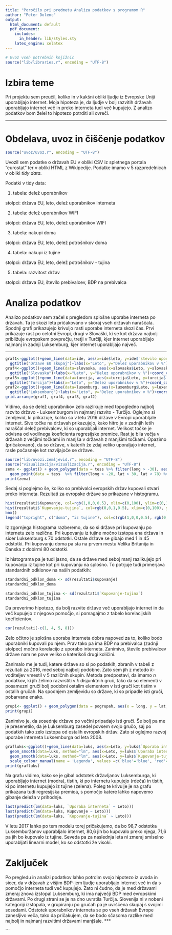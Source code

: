 ```yaml
---
title: "Poročilo pri predmetu Analiza podatkov s programom R"
author: "Peter Dolenc"
output:
  html_document: default
  pdf_document:
    includes:
      in_header: lib/styles.sty
    latex_engine: xelatex
---
```


```r

# Uvoz vseh potrebnih knjižnic
source("lib/libraries.r", encoding = "UTF-8")
```

# Izbira teme

Pri projektu sem preučil, koliko in v kakšni obliki ljudje iz Evropske Uniji uporabljajo internet. Moja hipoteza je, da ljudje v bolj razvitih državah uporabljajo internet več in preko interneta tudi več kupujejo. Z analizo podatkov bom želel to hipotezo potrditi ali ovreči.

***

# Obdelava, uvoz in čiščenje podatkov

```r
source("uvoz/uvoz.r", encoding = "UTF-8")
```

Uvozil sem podatke o državah EU v obliki CSV iz spletnega portala "eurostat" ter v obliki HTML z Wikipedije. Podatke imamo v 5 razpredelnicah v obliki *tidy data*.

Podatki v tidy data:

1. tabela: delež uporabnikov

stolpci: država EU, leto, delež uporabnikov interneta

2. tabela: delež uporabnikov WIFI

stolpci: država EU, leto, delež uporabnikov WIFI

3. tabela: nakupi doma

stolpci: država EU, leto, delež potrošnikov doma

4. tabela: nakupi iz tujine

stolpci: država EU, leto, delež potrošnikov - tujina

5. tabela: razvitost držav

stolpci: država EU, število prebivalcev, BDP na prebivalca


# Analiza podatkov
Analizo podatkov sem začel s pregledom splošne uporabe interneta po državah. Ta je skozi leta pričakovano v skoraj vseh državah naraščala. Spodnji grafi prikazujejo krivuljo rasti uporabe interneta skozi čas. Prvi prikazuje rast po celotni Evropi, drugi v Slovaški, ki se kot država najbolj približuje evropskem povprečju, tretji v Turčiji, kjer internet uporabljajo najmanj in zadnji Luksemburg, kjer internet uporabljajo največ.

***
```r
graf1<-ggplot()+geom_line(data=ide, aes(x=ide$leto, y=ide$`stevilo uporabnikov`, group=1), colour="red")+geom_line(data=ide, aes(x=ide$leto, y=ide$`stevilo uporabnikovwifi`, group=1), colour="blue")+
  ggtitle("Drzave EU skupaj")+labs(x="Leto", y="Delez uporabnikov v %")+coord_cartesian(ylim = c(0, 100))+geom_text(aes(82, x=2015), label="INTERNET", colour="red")+geom_text(aes(y=50, x=2015), label="WIFI", colour="blue")
graf4<-ggplot()+geom_line(data=slovaska, aes(x=slovaska$Leto, y=slovaska$`Uporaba interneta`, group=1), colour="red")+geom_line(data=slovaska, aes(x=slovaska$Leto, y=slovaska$`Uporaba WIFI`, group=1), colour="blue")+
  ggtitle("Slovaska")+labs(x="Leto", y="Delez uporabnikov v %")+coord_cartesian(ylim = c(0, 100)) 
graf3<-ggplot()+geom_line(data=turcija, aes(x=turcija$Leto, y=turcija$`Uporaba interneta`, group=1), colour="red")+geom_line(data=turcija, aes(x=turcija$Leto, y=turcija$`Uporaba WIFI`, group=1), colour="blue")+
  ggtitle("Turcija")+labs(x="Leto", y="Delez uporabnikov v %")+coord_cartesian(ylim = c(0, 100)) 
graf2<-ggplot()+geom_line(data=luxemburg, aes(x=luxemburg$Leto, y=luxemburg$`Uporaba interneta`, group=1), colour="red")+geom_line(data=luxemburg, aes(x=luxemburg$Leto, y=luxemburg$`Uporaba WIFI`, group=1), colour="blue")+
  ggtitle("Luksemburg")+labs(x="Leto", y="Delez uporabnikov v %")+coord_cartesian(ylim = c(0, 100)) 
grid.arrange(graf1, graf4, graf3, graf2)
```
Vidimo, da se delež uporabnikov zelo razlikuje med topogledno najbolj razvito državo - Luksemburgom in najmanj razvito - Turčijo. Oglejmo si zemljevid, ki prikazuje, koliko so v letu 2016 države v Evropi uporabljale internet. Sive točke na državah prikazujejo, kako hitro je v zadnjih letih
naraščal delež prebivalcev, ki so uporabljali internet. Velikost točke je odvisna od vodilnega koeficienta regresijske premice. Rast je bila večja v državah z večjimi točkami in manjša v državah z manjšimi točkami. Opazimo (pričakovano), da so države, v katerih že zdaj veliko uporaljajo internet, rasle počasneje kot razvijajoče se države.

```r
source("lib/uvozi.zemljevid.r", encoding = "UTF-8")
source("vizualizacija/vizualizacija.r", encoding = "UTF-8")
zema <- ggplot() + geom_polygon(data = tess %>% filter(long > -30), aes(x = long, y = lat, group = group, fill = `Uporaba interneta`)) +
  geom_point(data = tess  %>% filter(long > -20, lat > 30, lat < 78) %>% group_by(id) %>% summarise(x = mean(long), y = mean(lat), Koeficient = max(Koeficient)), aes(x = x, y = y, size = Koeficient), color="gray") + coord_map(xlim = c(-25, 40), ylim = c(32, 72)) + scale_size(name = "Hitrost naraščanja", range = c(0.2, 2)) + scale_fill_continuous(na.value = "white")
print(zema)
```  

Sedaj si poglejmo še, koliko so prebivalci evropskih držav kupovali stvari preko interneta. Rezultati za evropske države so prikazane v histogramu.

```r
hist(rezultati$Kupovanje, col=rgb(1,0,0,0.5), xlim=c(0,100), ylim=c(0,10), breaks=10, main='Kupovanje po internetu', xlab="delez prebivalstva", ylab="stevilo drzav")
hist(rezultati$`Kupovanje-tujina`, col=rgb(0,0,1,0.5), xlim=c(0,100), ylim=c(0,10), add=T, main='Kupovanje po internetu', xlab="delez prebivalstva", ylab="stevilo drzav")
box()
legend("topright", c("doma", "iz tujine"), col=c(rgb(1,0,0,0.5), rgb(0,0,1,0.5)), lwd=10)
```

Iz zgornjega histograma razberemo, da so si države pri kupovanju po internetu zelo različne. Pri kupovanju iz tujine močno izstopa ena država in sicer Luksemburg s 70 odstotki. Ostale države se gibajo med 1 in 45 odstotki. Pri kupovanju doma pa sta na prvem mestu Velika Britanija in Danska z dobirmi 80 odstotki.

Iz histograma pa je tudi jasno, da se države med seboj manj razlikujejo pri kupovanju iz tujine kot pri kupovanju na splošno. To potrjuje tudi primerjava standardnih odklonov na naših podatkih:

```r
standardni_odklon_doma <- sd(rezultati$Kupovanje)
standardni_odklon_doma

standardni_odklon_tujina <- sd(rezultati$`Kupovanje-tujina`)
standardni_odklon_tujina
```

Da preverimo hipotezo, da bolj razvite države več uporabljajo internet in da več kupujejo z njegovo pomočjo, si pomagajmo z tabelo korelacijskih koeficientov.

```r
cor(rezultati[-c(1, 4, 5, 8)])
```

Zelo očitno je splošna uporaba interneta dobra napoved za to, koliko bodo uporabniki kupovali po njem. Prav tako pa ima BDP na prebivalca (zadnji stolpec) močno korelacijo z uporabo interneta. Zanimivo, število prebivalcev države nam ne pove veliko o katerikoli drugi količini.

Zanimalo me je tudi, katere države so si po podatkih, zbranih v tabeli z rezultati za 2016, med seboj najbolj podobne. Zato sem jih z metodo *k*-voditeljev vmestil v 5 različnih skupin. Metoda predpostavi, da imamo *n* podatkov, ki jih želimo razvrstiti v *k* disjunktnih gruč, tako da so elementi v posamezni gruči bolj podobni ostalim elementom v isti gruči kot tistim v ostalih gručah. Na spodnjem zemljevidu so države, ki so pripadle isti gruči, pobarvane enako.

```r
grupi<- ggplot() + geom_polygon(data = pogrupah, aes(x = long, y = lat, group = group), fill=pogrupah$grupe)+coord_map()+coord_map(xlim = c(-25, 40), ylim = c(32, 72))+scale_size(name="T",range=c(0.2,1)) +scale_fill_identity(na.value = "white")
print(grupi)
```  
Zanimivo je, da sosednje države po večini pripadajo isti gruči. Še bolj pa me je presenetilo, da je Luksemburg zasedel povsem svojo gručo, saj po podatkih tako zelo izstopa od ostalih evropskih držav. Zato si oglejmo razvoj uporabe interneta Luksemburga od leta 2008.

```r
grafluks<-ggplot()+geom_line(data=luks, aes(x=Leto, y=luks$`Uporaba interneta`, colour="blue"))+geom_line(data=luks, aes(x=Leto, y=luks$Kupovanje, colour="red"))+geom_line(data=luks, aes(x=Leto, y=luks$`Kupovanje-tujina`, colour="green"))+ylim(0,100)+
  geom_smooth(data=luks, method="lm", aes(x=Leto, y=luks$`Uporaba interneta`, colour="blue"), se=FALSE, fullrange=TRUE)+geom_smooth(data=luks, method="lm", aes(x=Leto, y=luks$Kupovanje, colour="red"), se=FALSE, fullrange=TRUE)+
  geom_smooth(data=luks, method="lm", aes(x=Leto, y=luks$`Kupovanje-tujina`, colour="green"), se=FALSE, fullrange=TRUE)+
  scale_colour_manual(name = 'Legenda', values =c('blue'='blue', 'red'='red', 'green'='green'), labels = c('uporaba interneta','kupovanje iz tujine', 'kupovanje doma'))+labs(y = "Odstotek drzavljanov")
print(grafluks)
```
Na grafu vidimo, kako se je gibal odstotek državljanov Luksemburga, ki uporabljajo internet (modra), tistih, ki po internetu kupujejo (rdeča) in tistih, ki po internetu kupujejo iz tujine (zelena). Poleg te krivulje je na grafu prikazana tudi regresijska premica, s pomočjo katere lahko napovemo gibanje deleža v prihodnje.
```r
last(predict(lm(data=luks, `Uporaba interneta` ~ Leto)))
last(predict(lm(data=luks, Kupovanje ~ Leto)))
last(predict(lm(data=luks, `Kupovanje-tujina` ~ Leto)))
```
V letu 2017 lahko po tem modelu torej pričakujemo, da bo 98,7 odstotka Luksemburžanov uporabljalo internet, 80,6 jih bo kupovalo preko njega, 71,6 pa jih bo kupovalo iz tujine. Seveda pa za naslednja leta ni zmeraj smiselno uporabljati linearni model, ko so odstotki že visoki.

# Zaključek
Po pregledu in analizi podatkov lahko potrdim svojo hipotezo iz uvoda in sicer, da v državah z višjim BDP-jem ljudje uporabljajo internet več in da s pomočjo interneta tudi več kupujejo. Zato ni čudno, da je med državami zmeraj znova izstopal Luksemburg, ki ima največji BDP med evropskimi državami. Po drugi strani se je na dno uvrstila Turčija. Slovenija ni v nobeni kategoriji izstopala, v grupiranju po gručah pa je uvrščena skupaj s svojimi sosedami. Odstotek uporabnikov interneta se po vseh državah Evrope zanesljivo veča, tako da pričakujem, da se bodo sčasoma razlike med najbolj in najmanj razvitimi državami manjšale.
***

```